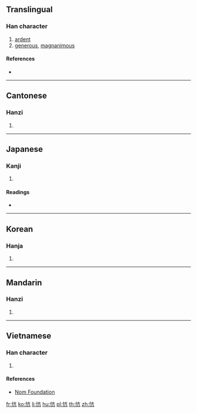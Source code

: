 ==Translingual==

===Han character===
{{Han char|rn=61|rad=心|as=04|sn=7|four=|canj=PYHN|ids=⿰忄亢}}

# [[ardent]]
# [[generous]], [[magnanimous]]

====References====
* {{Han ref|kx=0378.320|dkj=10403|dj=0707.030|hdz=42278.060|uh=5FFC|ud=24572}}

----

==Cantonese==

===Hanzi===
{{yue-hanzi|jyut=hung2|y=hung2}}

# {{defn|lang=yue|sort=心04}}

----

==Japanese==

===Kanji===
{{ja-kanji|grade=|rs=心04}}

# {{defn|lang=ja|sort=心04}}

====Readings====
* {{ja-readings|on=[[こう]] (kō), [[ほう]] (hō), [[ひょう]] (hyō)|kun=[[なげく]] (nageku), [[あなどる]] (anadoru)}}

----

==Korean==

===Hanja===
{{ko-hanja|hangeul=강|eumhun=|rv=gang|mr=kang|y=kang}}

# {{defn|lang=ko|sort=心04}}

----

==Mandarin==

===Hanzi===
{{cmn-hanzi|pin=[[kāng]] ([[kang1]])|wg=k'ang<sup>1</sup>}}

# {{defn|lang=cmn|sort=心04}}

----

==Vietnamese==

===Han character===
{{vi-readings|rs=心04|hanviet=[[khảng]]}}

# {{defn|lang=vi|sort=心04}}

====References====
* [http://nomfoundation.org/common/nom_details.php?codepoint=5ffc Nom Foundation]

[[fr:忼]]
[[ko:忼]]
[[li:忼]]
[[hu:忼]]
[[pl:忼]]
[[th:忼]]
[[zh:忼]]